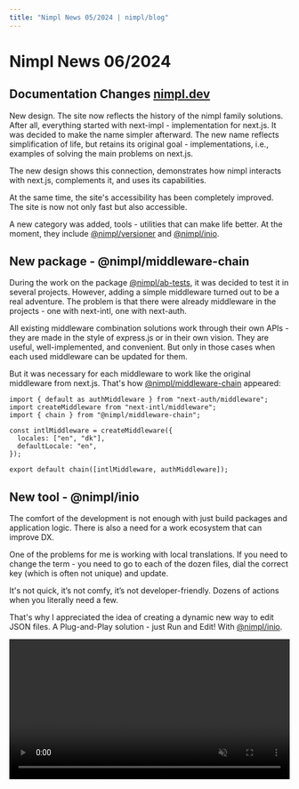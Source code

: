 ```yaml
---
title: "Nimpl News 05/2024 | nimpl/blog"
---
```


# Nimpl News 06/2024

## Documentation Changes [nimpl.dev](https://nimpl.dev/)

New design. The site now reflects the history of the nimpl family solutions. After all, everything started with next-impl - implementation for next.js. It was decided to make the name simpler afterward. The new name reflects simplification of life, but retains its original goal - implementations, i.e., examples of solving the main problems on next.js.

The new design shows this connection, demonstrates how nimpl interacts with next.js, complements it, and uses its capabilities.

At the same time, the site's accessibility has been completely improved. The site is now not only fast but also accessible.

A new category was added, tools - utilities that can make life better. At the moment, they include [@nimpl/versioner](https://github.com/vordgi/nimpl-versioner) and [@nimpl/inio](https://github.com/vordgi/nimpl-inio).

## New package - @nimpl/middleware-chain

During the work on the package [@nimpl/ab-tests](https://github.com/vordgi/nimpl-ab-tests), it was decided to test it in several projects. However, adding a simple middleware turned out to be a real adventure. The problem is that there were already middleware in the projects - one with next-intl, one with next-auth.

All existing middleware combination solutions work through their own APIs - they are made in the style of express.js or in their own vision. They are useful, well-implemented, and convenient. But only in those cases when each used middleware can be updated for them.

But it was necessary for each middleware to work like the original middleware from next.js. That's how [@nimpl/middleware-chain](https://github.com/vordgi/nimpl-middleware-chain) appeared:

```tsx
import { default as authMiddleware } from "next-auth/middleware";
import createMiddleware from "next-intl/middleware";
import { chain } from "@nimpl/middleware-chain";

const intlMiddleware = createMiddleware({
  locales: ["en", "dk"],
  defaultLocale: "en",
});

export default chain([intlMiddleware, authMiddleware]);
```

## New tool - @nimpl/inio

The comfort of the development is not enough with just build packages and application logic. There is also a need for a work ecosystem that can improve DX.

One of the problems for me is working with local translations. If you need to change the term - you need to go to each of the dozen files, dial the correct key (which is often not unique) and update.

It's not quick, it’s not comfy, it’s not developer-friendly. Dozens of actions when you literally need a few.

That's why I appreciated the idea of creating a dynamic new way to edit JSON files. A Plug-and-Play solution - just Run and Edit! With [@nimpl/inio](https://github.com/vordgi/nimpl-inio).

<video width="100%" height="auto" autoPlay loop controls muted className="mt-4">
  <source src="/blog/nimpl-inio-demo.mp4" type="video/mp4" />
  Your browser does not support the video tag.
</video>
